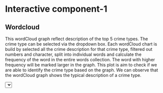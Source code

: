 # Interactive component-1

## Wordcloud

This wordCloud graph reflect description of the top 5 crime types. The crime type can be selected via the dropdown box. Each wordCloud chart is build by selected all the crime description for that crime type, filtered out numbers and character, split into individual words and calculate the frequency of the word in the entire words collection. The word with higher frequency will be marked larger in the graph. This plot is aim to check if we are able to identify the crime type based on the graph. We can observe that the wordCloud graph shows the typical description of a crime type.


<meta charset="utf-8">

<!-- Load d3.js -->
<script src="https://d3js.org/d3.v4.js"></script>

<!-- Load d3-cloud -->
<script src="https://cdn.jsdelivr.net/gh/holtzy/D3-graph-gallery@master/LIB/d3.layout.cloud.js"></script>
<!-- Initialize a select button -->
<select id="selectButton"></select>

<!-- Create a div where the graph will take place -->
<div id="my_dataviz"></div>
<script>
    var allGroup = ["ASSAULT 3 & RELATED OFFENSES", "CRIMINAL MISCHIEF & RELATED OF", "GRAND LARCENY",
    "HARRASSMENT 2","PETIT LARCENY"]

    // add the options to the button
    d3.select("#selectButton")
      .selectAll('myOptions')
     	.data(allGroup)
      .enter()
    	.append('option')
      .text(function (d) { return d; }) // text showed in the menu
      .attr("value", function (d) { return d; }) // corresponding value returned by the button
   var fill = d3.scaleOrdinal(d3.schemeCategory20);
   var margin = {top: 10, right: 10, bottom: 10, left: 10},
        width = 450 - margin.left - margin.right,
        height = 450 - margin.top - margin.bottom;

    // append the svg object to the body of the page
    var svg = d3.select("#my_dataviz").append("svg")
        .attr("width", width + margin.left + margin.right)
        .attr("height", height + margin.top + margin.bottom)
      .append("g")
        .attr("transform",
              "translate(" + margin.left + "," + margin.top + ")");

    var myWords=getWords("ASSAULT 3 & RELATED OFFENSES");


    var layout = d3.layout.cloud()
      .size([width, height])
      .words(myWords.map(function(d) { return {text: d.word, size:d.size}; }))
      .padding(5)        //space between words
      .rotate(function() { return ~~(Math.random() * 2) * 90; })
      .fontSize(function(d) { return d.size; })      // font size of words
      .on("end", draw);

    layout.start();

    function getWords(select_group){
      var found = null;
      var word_freq=[{OFNS_DESC: "ASSAULT 3 & RELATED OFFENSES", con_str: [{"word": "OBSTR", "size": 26.57928032795182}, {"word": "BREATH", "size": 26.57928032795182}, {"word": "CIRCUL", "size": 26.57928032795182}, {"word": "ASSAULT", "size": 120.0}, {"word": "MENACING", "size": 39.046173051942574}, {"word": "UNCLASSIFIED", "size": 38.954231826846836}, {"word": "PEACE", "size": 20.0}, {"word": "OFFICER", "size": 20.0}]}, {"OFNS_DESC": "CRIMINAL MISCHIEF & RELATED OF", "con_str": [{"word": "MISCHIEF", "size": 117.47163787697394}, {"word": "CRIMINAL", "size": 120.0}, {"word": "OF", "size": 59.82312866997321}, {"word": "MOTOR", "size": 49.222963343024915}, {"word": "TH", "size": 40.44852060885924}, {"word": "GRAFFIT", "size": 40.44852060885924}, {"word": "UNCLASSIFIED", "size": 45.70121429793056}, {"word": "M", "size": 30.35074967219657}, {"word": "UNCL", "size": 30.57949945841172}, {"word": "ND", "size": 30.57949945841172}, {"word": "BY", "size": 21.117382133287727}, {"word": "FIRE", "size": 21.042557436862207}, {"word": "MIS", "size": 20.933527164927884}, {"word": "RECKLESS", "size": 20.232312866997322}, {"word": "ENDANGERMENT", "size": 20.232312866997322}, {"word": "PROPE", "size": 20.232312866997322}, {"word": "TAMPERING", "size": 21.577732170343765}, {"word": "FALSE", "size": 20.01567755544154}, {"word": "ALARM", "size": 20.01567755544154}, {"word": "FIR", "size": 20.090502251867054}, {"word": "EXPLOSIVE", "size": 20.0}]}, {OFNS_DESC: "GRAND LARCENY", con_str: [{"word": "LARCENY", "size": 120.0}, {"word": "GRAND", "size": 120.0}, {"word": "FROM", "size": 77.9096730986564}, {"word": "STORE", "size": 29.21853417604956}, {"word": "SHOPL", "size": 26.811770122640326}, {"word": "RESIDENCE", "size": 32.83077309447072}, {"word": "UNATTENDED", "size": 46.48445021137667}, {"word": "VEHICLE", "size": 32.76798794525135}, {"word": "MOTORCYCLE", "size": 35.85785442216734}, {"word": "PERSON", "size": 38.56598719182956}, {"word": "PICK", "size": 22.399229835502908}, {"word": "UNCL", "size": 21.583022895651084}, {"word": "OF", "size": 32.40132267381022}, {"word": "BICYCLE", "size": 24.855384872964713}, {"word": "OPEN", "size": 33.609308944790925}, {"word": "AREAS", "size": 27.283914444769998}, {"word": "BY", "size": 53.766690385500816}, {"word": "ACQUIRING", "size": 24.34389519065757}, {"word": "LOST", "size": 23.054706793353144}, {"word": "CREDIT", "size": 32.56121552048889}, {"word": "CARD", "size": 32.56121552048889}, {"word": "IDENTITY", "size": 20.773513038382653}, {"word": "THEFT", "size": 26.255075132895232}, {"word": "UNCLASSIFIED", "size": 22.4996860742539}, {"word": "DISHONEST", "size": 21.322673810221424}, {"word": "EMP", "size": 21.322673810221424}, {"word": "BAG", "size": 22.131346532166923}, {"word": "DIP", "size": 22.131346532166923}, {"word": "EATERY", "size": 22.326399062408438}, {"word": "VEHICULAR", "size": 23.08902934159307}, {"word": "ACCESSORIES", "size": 23.08902934159307}, {"word": "RETAIL", "size": 22.40592691808631}, {"word": "COMPROMISE", "size": 31.16822234314177}, {"word": "CELL", "size": 21.768029802017494}, {"word": "PHONE", "size": 21.768029802017494}, {"word": "ACCT", "size": 36.41371227658951}, {"word": "EXISTING", "size": 22.82030890293416}, {"word": "BUILDING", "size": 27.728433301243147}, {"word": "NON", "size": 26.688711230170355}, {"word": "BANK", "size": 26.759030597296054}, {"word": "REPRODUCED", "size": 22.151437779917124}, {"word": "CHECK", "size": 22.151437779917124}, {"word": "FALSE", "size": 26.35971704826085}, {"word": "PROMISE", "size": 26.35971704826085}, {"word": "IN", "size": 26.35971704826085}, {"word": "CONTACT", "size": 26.35971704826085}, {"word": "PERSONAL", "size": 23.385375245908502}, {"word": "ELECTRONIC", "size": 23.385375245908502}, {"word": "DEVICE", "size": 23.385375245908502}, {"word": "SNATCH", "size": 23.385375245908502}, {"word": "ATM", "size": 21.55372315934871}, {"word": "TRANSACTION", "size": 21.552886024025785}, {"word": "NEW", "size": 22.242685530115942}, {"word": "NOT", "size": 25.10485119919635}, {"word": "LUSH", "size": 21.32937089280482}, {"word": "WORKER", "size": 21.32937089280482}, {"word": "SLEEPING", "size": 21.32937089280482}, {"word": "UNCON", "size": 21.32937089280482}, {"word": "VICTIM", "size": 21.32937089280482}, {"word": "PURS", "size": 21.010422334770414}, {"word": "NECK", "size": 20.361642459503578}, {"word": "CHAI", "size": 20.361642459503578}, {"word": "EXTORTION", "size": 22.928299359591477}, {"word": "LOS", "size": 21.2883512619815}, {"word": "UNAUTHORIZED", "size": 20.459587292285796}, {"word": "PURCHASE", "size": 20.459587292285796}, {"word": "TELLER", "size": 20.685613829475535}, {"word": "PACKAGE", "size": 21.038884935749863}, {"word": "INSIDE", "size": 20.72077351303838}, {"word": "NIGHT", "size": 21.429827131555815}, {"word": "CLUB", "size": 21.429827131555815}, {"word": "TRUCK", "size": 20.133104516345067}, {"word": "OUTSIDE", "size": 20.317274287388557}, {"word": "BOAT", "size": 20.0301368716253}, {"word": "PIER", "size": 20.051902390021347}, {"word": "AGGRAVATED", "size": 20.0}]}, {OFNS_DESC: "HARRASSMENT 2", con_str: [{"word": "HARASSMENT", "size": 120.0}, {"word": "SUBD", "size": 120.0}, {"word": "CIVILIAN", "size": 20.0}]}, {OFNS_DESC: "PETIT LARCENY", con_str: [{"word": "LARCENY", "size": 120.0}, {"word": "PETIT", "size": 120.0}, {"word": "FROM", "size": 103.38615819319438}, {"word": "AUTO", "size": 33.71205696486984}, {"word": "BY", "size": 24.13479914177515}, {"word": "ACQUIRING", "size": 20.799602934222303}, {"word": "LOS", "size": 20.799602934222303}, {"word": "OPEN", "size": 28.340726208295393}, {"word": "AREAS", "size": 28.340726208295393}, {"word": "STORE", "size": 56.585546962016906}, {"word": "SHOPL", "size": 56.585546962016906}, {"word": "OF", "size": 32.46028365191088}, {"word": "LICENSE", "size": 24.268457110252193}, {"word": "PLATE", "size": 24.268457110252193}, {"word": "BICYCLE", "size": 24.72883455722867}, {"word": "BUILDING", "size": 44.14089582103902}, {"word": "UN", "size": 36.15854492588235}, {"word": "FALSE", "size": 21.833693532439415}, {"word": "PROMISE", "size": 21.833693532439415}, {"word": "VEHICLE", "size": 23.350828718485836}, {"word": "ACCES", "size": 23.350828718485836}, {"word": "CHECK", "size": 20.74332589486355}, {"word": "MAILB", "size": 20.353294747085513}, {"word": "UNATTENDED", "size": 27.972971388596864}, {"word": "PACKAGE", "size": 27.972971388596864}, {"word": "THEFT", "size": 27.972971388596864}, {"word": "INSIDE", "size": 25.64177319571513}, {"word": "OUTSIDE", "size": 22.321818686321944}, {"word": "CREDIT", "size": 20.57410396401396}, {"word": "CARD", "size": 20.57410396401396}, {"word": "U", "size": 20.57410396401396}, {"word": "DISHONEST", "size": 20.509229043642062}, {"word": "EMP", "size": 20.509229043642062}, {"word": "TRUCK", "size": 20.16609542866299}, {"word": "USE", "size": 20.380651641218243}, {"word": "ANIMAL", "size": 20.082070682398182}, {"word": "COIN", "size": 20.01328763429304}, {"word": "MACHIN", "size": 20.01328763429304}, {"word": "BOAT", "size": 20.0}, {"word": "PIER", "size": 20.001172438319973}]}]
      for(var i = 0; i < word_freq.length; i++){
        var e = word_freq[i];
        if(e.OFNS_DESC == select_group){
            found = e.con_str;
        }
      }
      return found;
    }

    function update(select_group) {
        var update_data=getWords(select_group);
      // Create new data with the selection?
      // Give these new data to update line
      layout.stop();

     layout = d3.layout.cloud()
      .size([width, height])
      .words(update_data.map(function(d) { return {text: d.word, size:d.size}; }))
      .padding(5)        //space between words
      .rotate(function() { return ~~(Math.random() * 2) * 90; })
      .fontSize(function(d) { return d.size; })      // font size of words
      .on("end", draw);
    layout.start();
    }

    // When the button is changed, run the updateChart function
    d3.select("#selectButton").on("change", function(d) {
        // recover the option that has been chosen
        var selectedOption = d3.select(this).property("value")
        // run the updateChart function with this selected option
        d3.selectAll("svg").remove();

     svg = d3.select("#my_dataviz").append("svg")
        .attr("width", width + margin.left + margin.right)
        .attr("height", height + margin.top + margin.bottom)
      .append("g")
        .attr("transform",
              "translate(" + margin.left + "," + margin.top + ")");
        update(selectedOption);
    })




// List of words
// set the dimensions and margins of the graph


// Constructs a new cloud layout instance. It run an algorithm to find the position of words that suits your requirements
// Wordcloud features that are different from one word to the other must be here

// This function takes the output of 'layout' above and draw the words
// Wordcloud features that are THE SAME from one word to the other can be here
function draw(words) {
  svg
    .append("g")
      .attr("transform", "translate(" + layout.size()[0] / 2 + "," + layout.size()[1] / 2 + ")")
      .selectAll("text")
        .data(words)
      .enter()
      .append("text")
        .style("font-size", function(d) { return d.size; })
        .style("fill", function(d,i) { return fill(i)})
        .attr("text-anchor", "middle")
        .style("font-family", "Impact")
        .attr("transform", function(d) {
          return "translate(" + [d.x, d.y] + ")rotate(" + d.rotate + ")";
        })
        .text(function(d) { return d.text; });
}
</script>

